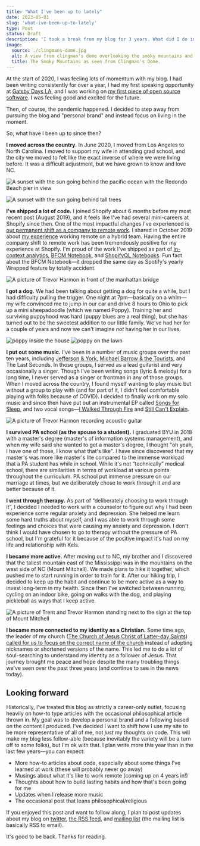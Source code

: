 ```yaml
---
title: "What I've been up to lately"
date: 2023-05-01
slug: 'what-ive-been-up-to-lately'
type: Post
status: Draft
description: 'I took a break from my blog for 3 years. What did I do in the meantime?'
image:
  source: ./clingmans-dome.jpg
  alt: A view from clingman's dome overlooking the smoky mountains and a path leading up to the lookout spot.
  title: The Smoky Mountains as seen from Clingman's Dome.
---
```


At the start of 2020, I was feeling lots of momentum with my blog. I had been writing consistently for over a year, I had my first speaking opportunity at [Gatsby Days LA](https://thetrevorharmon.com/blog/sell-things-fast-with-gatsby-and-shopify/), and I was working on [my first piece of open source software](https://github.com/thetrevorharmon/gatsby-theme-shopify-manager). I was feeling good and excited for the future.

Then, of course, the pandemic happened. I decided to step away from pursuing the blog and "personal brand" and instead focus on living in the moment.

So, what have I been up to since then?

**I moved across the country.** In June 2020, I moved from Los Angeles to North Carolina. I moved to support my wife in attending grad school, and the city we moved to felt like the exact inverse of where we were living before. It was a difficult adjustment, but we have grown to know and love NC.

![A sunset with the sun going behind the pacific ocean with the Redondo Beach pier in view](./last-ca-sunset.jpeg 'The last sunset we saw before moving from LA.')

![A sunset with the sun going behind tall trees](./first-nc-sunset.jpeg 'The first sunset I have a picture of in NC.')

**I've shipped a lot of code.** I joined Shopify about 6 months before my most recent post (August 2019), and it feels like I've had several mini-careers at Shopify since then. One of the most impactful changes I've experienced is [our permanent shift as a company to remote work](https://www.fool.com/investing/2020/05/22/shopify-is-going-all-in-on-remote-work.aspx). I shared in October 2019 about [my experience](https://thetrevorharmon.com/blog/what-I-learned-from-my-first-month-working-remote/) working remote on a hybrid team. Having the entire company shift to remote work has been tremendously positive for my experience at Shopify. I'm proud of the work I've shipped as part of [in-context analytics](https://shopify.engineering/shopify-in-context-analytics), [BFCM Notebook](https://twitter.com/Shopify/status/1466152432392675333?s=20), and [ShopifyQL Notebooks](https://www.shopify.com/editions/winter2023). Fun fact about the BFCM Notebook—it dropped the same day as Spotify's yearly Wrapped feature by totally accident.

![A picture of Trevor Harmon in front of the manhattan bridge](./visiting-new-york.jpg 'I visited NYC as part of a rare in-person meetup.')

**I got a dog.** We had been talking about getting a dog for quite a while, but I had difficulty pulling the trigger. One night at 7pm—basically on a whim—my wife convinced me to jump in our car and drive 8 hours to Ohio to pick up a mini sheepadoodle (which we named Poppy). Training her and surviving puppyhood was hard (puppy blues are a real thing), but she has turned out to be the sweetest addition to our little family. We've had her for a couple of years and now we can't imagine _not_ having her in our lives.


<TwoUp>

![poppy inside the house](./a-cute-dog-on-a-rug-smiling-with-a-new-haircut.jpg)
![poppy on the lawn](./a-cute-dog-in-the-yard-with-a-ball.jpg)

</TwoUp>

**I put out some music.** I've been in a number of music groups over the past ten years, including [Jefferson & York](https://open.spotify.com/album/0WEod59ULOzfjJiZS6AJ9F?si=-hVsyye_QLeaPltQvAvMyA), [Michael Barrow & the Tourists](https://open.spotify.com/artist/1mhe70fSiQDyc16JVlhBUE?si=iVc7DmhoTCKsPTFIa9N5xg), and The Last Seconds. In those groups, I served as a lead guitarist and very occasionally a singer. Though I've been writing songs (lyric & melody) for a long time, I never served as a singer or frontman in any of those groups. When I moved across the country, I found myself wanting to play music but without a group to play with (and for part of it, I didn't feel comfortable playing with folks because of COVID). I decided to finally work on my solo music and since then have put out an instrumental EP called [Songs for Sleep](https://open.spotify.com/album/7ePZVqwRTdt0Sjxe2Mex1a?si=EOa0v7OdRruqd40pCHKxfQ), and two vocal songs—[I Walked Through Fire](https://open.spotify.com/track/3jS2MJ4fkQWBsvCWCfVMoh?si=JziYmQiVQeieX-TFTRuOrg) and [Still Can't Explain](https://open.spotify.com/track/2sYkRzFX9tBCzTCfzE07Y8?si=Ae2tsmFETK2dYWDZ4D2LrA).

![A picture of Trevor Harmon recording acoustic guitar](./recording-session.jpg)

**I survived PA school (as the spouse to a student).** I graduated BYU in 2018 with a master's degree (master's of information systems management), and when my wife said she wanted to get a master's degree, I thought "oh yeah, I have one of those, I know what that's like". I have since discovered that my master's was more like master's lite compared to the immense workload that a PA student has while in school. While it's not “technically” medical school, there are similarities in terms of workload at various points throughout the curriculum. PA school put immense pressure on our marriage at times, but we deliberately chose to work through it and are better because of it.

**I went through therapy.** As part of “deliberately choosing to work through it”, I decided I needed to work with a counselor to figure out why I had been experience some regular anxiety and depression. She helped me learn some hard truths about myself, and I was able to work through some feelings and choices that were causing my anxiety and depression. I don't think I would have chosen to go to therapy without the pressure of PA school, but I'm grateful for it because of the positive impact it's had on my life and relationship with Kels.

**I became more active.** After moving out to NC, my brother and I discovered that the tallest mountain east of the Mississippi was in the mountains on the west side of NC (Mount Mitchell). We made plans to hike it together, which pushed me to start running in order to train for it. After our hiking trip, I decided to keep up the habit and continue to be more active as a way to invest long-term in my health. Since then I've switched between running, cycling on an indoor bike, going on walks with the dog, and playing pickleball as ways that I keep active.

![A picture of Trent and Trevor Harmon standing next to the sign at the top of Mount Mitchell](./hiking-mount-mitchell.jpg)

**I became more connected to my identity as a Christian.** Some time ago, the leader of my church ([The Church of Jesus Christ of Latter-day Saints](https://www.churchofjesuschrist.org/?lang=eng)) [called for us to focus on the correct name of the church](https://www.churchofjesuschrist.org/study/general-conference/2018/10/the-correct-name-of-the-church?lang=eng) instead of adopting nicknames or shortened versions of the name. This led me to do a lot of soul-searching to understand my identity as a follower of Jesus. That journey brought me peace and hope despite the many troubling things we've seen over the past three years (and continue to see in the news today).

## Looking forward

Historically, I've treated this blog as strictly a career-only outlet, focusing heavily on how-to type articles with the occasional philosophical article thrown in. My goal was to develop a personal brand and a following based on the content I produced. I've decided I want to shift how I use my site to be more representative of all of me, not _just_ my thoughts on code. This will make my blog less follow-able (because inevitably the variety will be a turn off to some folks), but I'm ok with that. I plan write more this year than in the last few years—you can expect:

- More how-to articles about code, especially about some things I've learned at work (these will probably never go away)
- Musings about what it's like to work remote (coming up on 4 years in!)
- Thoughts about how to build lasting habits and how that's been going for me
- Updates when I release more music
- The occasional post that leans philosophical/religious

If you enjoyed this post and want to follow along, I plan to post updates about my blog on [twitter](https://twitter.com/thetrevorharmon), [the RSS feed](https://thetrevorharmon.com/rss.xml), and [mailing list](https://thetrevorharmon.us18.list-manage.com/subscribe?u=564c646304e7c3dcd08710731&id=03c1d4d9de) (the mailing list is basically RSS to email).

It's good to be back. Thanks for reading.
